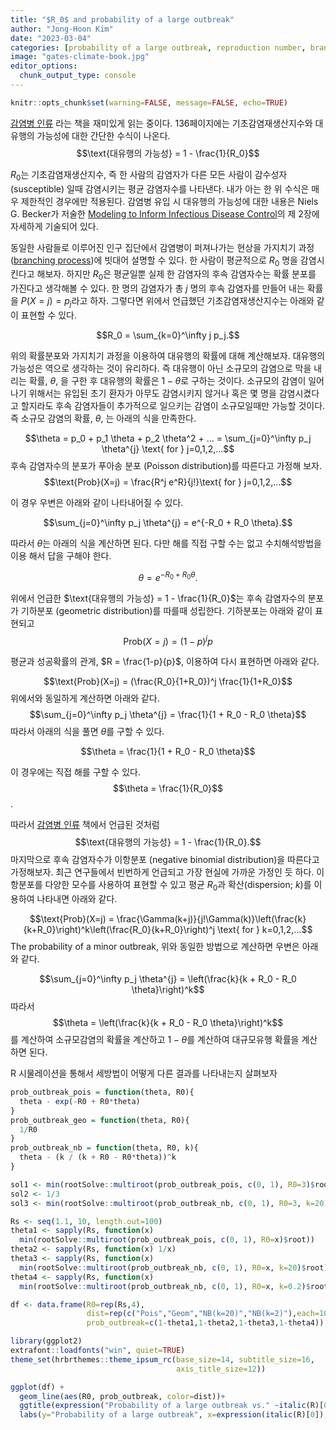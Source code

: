 ```yaml
---
title: "$R_0$ and probability of a large outbreak"
author: "Jong-Hoon Kim"
date: "2023-03-04"
categories: [probability of a large outbreak, reproduction number, branching process]
image: "gates-climate-book.jpg"
editor_options: 
  chunk_output_type: console
---
```


```r
knitr::opts_chunk$set(warning=FALSE, message=FALSE, echo=TRUE)
```

[감염병 인류](https://www.yes24.com/Product/Goods/99051113?ReviewYn=Y) 라는 책을 재미있게 읽는 중이다. 136페이지에는 기초감염재생산지수와 대유행의 가능성에 대한 간단한 수식이 나온다. $$\text{대유행의 가능성} = 1 - \frac{1}{R_0}$$

$R_0$는 기초감염재생산지수, 즉 한 사람의 감염자가 다른 모든 사람이 감수성자 (susceptible) 일때 감염시키는 평균 감염자수를 나타낸다. 내가 아는 한 위 수식은 매우 제한적인 경우에만 적용된다. 감염병 유입 시 대유행의 가능성에 대한 내용은 Niels G. Becker가 저술한 [Modeling to Inform Infectious Disease Control](https://www.amazon.com/Modeling-Infectious-Disease-Control-Biostatistics/dp/1498731066/ref=sr_1_3?crid=Q6E8KCGFJHES&dib=eyJ2IjoiMSJ9.UCQn7lL_fhp-8cr31i1yvNkFiM8031ZLJrQd3oLch4MLiIGfVd7xSHYK8DxJcl2irN6hOSKXvwIBltRHfSRsMnCEZE09qU6Hj_BrGkMf45Q7EvhtR8q1EEZnjJP4ZrU8ow-Z6gIW1vhne7qQp5LiGeJsnbWorvZjpvfWu0Q-YbgfYopAUnSl95IUf0nlTDbvxm-rYGyOawJEC5BHEBXi3wsYCfLfM-F7eZW2vwT_9n8.DIMrBAhp9UdkHqkC9_69y7tViatvCC44j3phlaCTrA4&dib_tag=se&keywords=niels+becker&qid=1709912228&sprefix=niels+becker%2Caps%2C239&sr=8-3)의 제 2장에 자세하게 기술되어 있다.

동일한 사람들로 이루어진 인구 집단에서 감염병이 퍼져나가는 현상을 가지치기 과정 ([branching process](https://en.wikipedia.org/wiki/Branching_process))에 빗대어 설명할 수 있다. 한 사람이 평균적으로 $R_0$ 명을 감염시킨다고 해보자. 하지만 $R_0$은 평균일뿐 실제 한 감염자의 후속 감염자수는 확률 분포를 가진다고 생각해볼 수 있다. 한 명의 감염자가 총 $j$ 명의 후속 감염자를 만들어 내는 확률을 $P(X=j) = p_j$라고 하자. 그렇다면 위에서 언급했던 기초감염재생산지수는 아래와 같이 표현할 수 있다.

$$R_0 = \sum_{k=0}^\infty j p_j.$$

위의 확률분포와 가지치기 과정을 이용하여 대유행의 확률에 대해 계산해보자. 대유행의 가능성은  역으로 생각하는 것이 유리하다. 즉 대유행이 아닌 소규모의 감염으로 막을 내리는 확률, $\theta$, 을 구한 후 대유행의 확률은 $1-\theta$로 구하는 것이다. 소규모의 감염이 일어나기 위해서는 유입된 초기 환자가 아무도 감염시키지 않거나 혹은 몇 명을 감염시켰다고 할지라도 후속 감염자들이 추가적으로 일으키는 감염이 소규모일때만 가능할 것이다. 즉 소규모 감염의 확률, $\theta$, 는 아래의 식을 만족한다.

$$\theta =  p_0 + p_1 \theta + p_2 \theta^2 + ... =  \sum_{j=0}^\infty p_j \theta^{j}
\text{ for } j=0,1,2,...$$ 후속 감염자수의 분포가 푸아송 분포 (Poisson distribution)를 따른다고 가정해 보자.  
$$\text{Prob}(X=j) = \frac{R^j e^R}{j!}\text{ for } j=0,1,2,...$$ 

이 경우 우변은 아래와 같이 나타내어질 수 있다.  

$$\sum_{j=0}^\infty p_j \theta^{j} = e^{-R_0 + R_0 \theta}.$$ 

따라서 $\theta$는 아래의 식을 계산하면 된다. 다만 해를 직접 구할 수는 없고 수치해석방법을 이용 해서 답을 구해야 한다. 

$$\theta = e^{-R_0 + R_0 \theta}.$$ 

위에서 언급한 $\text{대유행의 가능성} = 1 - \frac{1}{R_0}$는 후속 감염자수의 분포가 
기하분포 (geometric distribution)를 따를때 성립한다. 기하분포는 아래와 같이 표현되고
$$\text{Prob}(X=j) = (1-p)^j p$$

평균과 성공확률의 관게, $R = \frac{1-p}{p}$, 이용하여 다시 표현하면 아래와 같다.

$$\text{Prob}(X=j) = (\frac{R_0}{1+R_0})^j \frac{1}{1+R_0}$$
위에서와 동일하게 계산하면 아래와 같다. 
$$\sum_{j=0}^\infty p_j \theta^{j} = \frac{1}{1 + R_0 - R_0 \theta}$$ 
따라서 아래의 식을 풀면 $\theta$를 구할 수 있다. 

$$\theta = \frac{1}{1 + R_0 - R_0 \theta}$$

이 경우에는 직접 해를 구할 수 있다. $$\theta = \frac{1}{R_0}$$. 

따라서 [감염병 인류](https://www.yes24.com/Product/Goods/99051113?ReviewYn=Y) 
책에서 언급된 것처럼 
$$\text{대유행의 가능성} = 1 - \frac{1}{R_0}.$$
마지막으로 후속 감염자수가 이항분포 (negative binomial distribution)을 따른다고
가정해보자. 최근 연구들에서 빈번하게 언급되고 가장 현실에 가까운 가정인 듯 하다. 이항분포를
다양한 모수를 사용하여 표현할 수 있고 평균 $R_0$과 확산(dispersion; $k$)를 이용하여
나타내면 아래와 같다. 

$$\text{Prob}(X=j) = \frac{\Gamma(k+j)}{j!\Gamma(k)}\left(\frac{k}{k+R_0}\right)^k\left(\frac{R_0}{k+R_0}\right)^j \text{ for } k=0,1,2,...$$ The probability of a minor outbreak,
위와 동일한 방법으로 계산하면 우변은 아래와 같다. 

$$\sum_{j=0}^\infty p_j \theta^{j} = \left(\frac{k}{k + R_0 - R_0 \theta}\right)^k$$
따라서 $$\theta = \left(\frac{k}{k + R_0 - R_0 \theta}\right)^k$$를 계산하여 
소규모감염의 확률을 계산하고 $1-\theta$를 계산하여 대규모유행 확률을 계산하면
된다. 

R 시물레이션을 통해서 세방법이 어떻게 다른 결과를 나타내는지 살펴보자 

```r
prob_outbreak_pois = function(theta, R0){
  theta - exp(-R0 + R0*theta) 
}
prob_outbreak_geo = function(theta, R0){
  1/R0 
}
prob_outbreak_nb = function(theta, R0, k){
  theta - (k / (k + R0 - R0*theta))^k 
}

sol1 <- min(rootSolve::multiroot(prob_outbreak_pois, c(0, 1), R0=3)$root)
sol2 <- 1/3
sol3 <- min(rootSolve::multiroot(prob_outbreak_nb, c(0, 1), R0=3, k=20)$root)

Rs <- seq(1.1, 10, length.out=100)
theta1 <- sapply(Rs, function(x) 
  min(rootSolve::multiroot(prob_outbreak_pois, c(0, 1), R0=x)$root))
theta2 <- sapply(Rs, function(x) 1/x)
theta3 <- sapply(Rs, function(x) 
  min(rootSolve::multiroot(prob_outbreak_nb, c(0, 1), R0=x, k=20)$root))
theta4 <- sapply(Rs, function(x) 
  min(rootSolve::multiroot(prob_outbreak_nb, c(0, 1), R0=x, k=0.2)$root))

df <- data.frame(R0=rep(Rs,4), 
                 dist=rep(c("Pois","Geom","NB(k=20)","NB(k=2)"),each=100),
                 prob_outbreak=c(1-theta1,1-theta2,1-theta3,1-theta4))

library(ggplot2)
extrafont::loadfonts("win", quiet=TRUE)
theme_set(hrbrthemes::theme_ipsum_rc(base_size=14, subtitle_size=16, 
                                     axis_title_size=12))

ggplot(df) +
  geom_line(aes(R0, prob_outbreak, color=dist))+
  ggtitle(expression("Probability of a large outbreak vs." ~italic(R)[0])) +
  labs(y="Probability of a large outbreak", x=expression(italic(R)[0]), color="")
```


